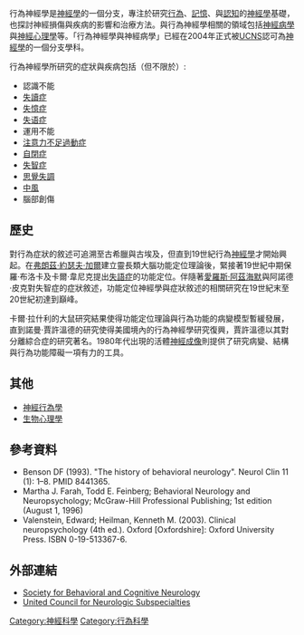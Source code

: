 行為神經學是[[神經學|神經學]]的一個分支，專注於研究[[行為|行為]]、[[記憶|記憶]]、與[[認知|認知]]的[[神經學|神經學]]基礎，也探討神經損傷與疾病的影響和治療方法。與行為神經學相關的領域包括[[神经病学|神經病學]]與[[神經心理學|神經心理學]]等。「行為神經學與神經病學」已經在2004年正式被[https://web.archive.org/web/20190502155806/http://www.ucns.org/ UCNS]認可為[[神經學|神經學]]的一個分支學科。

行為神經學所研究的症狀與疾病包括（但不限於）:
* 認識不能
* [[失讀症|失讀症]]
* [[失憶症|失憶症]]
* [[失语症|失语症]]
* 運用不能
* [[注意力不足過動症|注意力不足過動症]]
* [[自閉症|自閉症]]
* [[失智症|失智症]]
* [[思覺失調|思覺失調]]
* [[中風|中風]]
* 腦部創傷

== 歷史 ==
對行為症狀的敘述可追溯至古希臘與古埃及，但直到19世紀行為[[神經學|神經學]]才開始興起。在[[弗朗兹·约瑟夫·加尔|弗朗茲·約瑟夫·加爾]]建立靈長類大腦功能定位理論後，緊接著19世紀中期保羅·布洛卡及卡爾·韋尼克提出[[失语症|失語症]]的功能定位。伴隨著[[愛羅斯·阿茲海默|愛羅斯·阿茲海默]]與阿諾德·皮克對失智症的症狀敘述，功能定位神經學與症狀敘述的相關研究在19世紀末至20世紀初達到巔峰。

卡爾·拉什利的大鼠研究結果使得功能定位理論與行為功能的病變模型暫緩發展，直到諾曼·賈許溫德的研究使得美國境內的行為神經學研究復興，賈許溫德以其對分離綜合症的研究著名。1980年代出現的活體[[神经成像|神經成像]]則提供了研究病變、結構與行為功能障礙一項有力的工具。

== 其他 ==
* [[神經行為學|神經行為學]]
* [[生物心理学|生物心理學]]

== 參考資料 ==
* Benson DF (1993). "The history of behavioral neurology". Neurol Clin 11 (1): 1–8. PMID 8441365.
* Martha J. Farah, Todd E. Feinberg; Behavioral Neurology and Neuropsychology; McGraw-Hill Professional Publishing; 1st edition (August 1, 1996)
* Valenstein, Edward; Heilman, Kenneth M. (2003). Clinical neuropsychology (4th ed.). Oxford [Oxfordshire]: Oxford University Press. ISBN 0-19-513367-6.

== 外部連結 ==
* [http://www.the-sbcn.org/ Society for Behavioral and Cognitive Neurology] {{Wayback|url=http://www.the-sbcn.org/ |date=20200801014138 }}
* [https://web.archive.org/web/20190502155806/http://www.ucns.org/ United Council for Neurologic Subspecialties]

{{神经科学}}

[[Category:神經科學|Category:神經科學]]
[[Category:行為科學|Category:行為科學]]